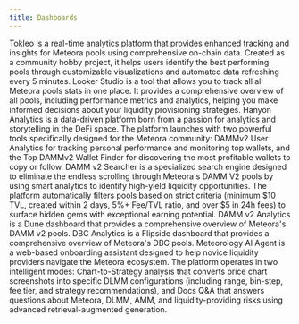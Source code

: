 ```yaml
---
title: Dashboards
---
```


<CardGroup cols={1}>
  <Card title="Tokleo built by @KalindroDB" img="/images/resources/community/dashboards/tokleo-banner.png" href="https://tokleo.com/">
    Tokleo is a real-time analytics platform that provides enhanced tracking and insights for Meteora pools using comprehensive on-chain data. Created as a community hobby project, it helps users identify the best performing pools through customizable visualizations and automated data refreshing every 5 minutes. 
  </Card>
   <Card title="Looker Studio built by @foxtroteth" img="/images/resources/community/dashboards/lookerstudio-banner.png" href="https://linktr.ee/dlmmbyfoxy">
    Looker Studio is a tool that allows you to track all all Meteora pools stats in one place. It provides a comprehensive overview of all pools, including performance metrics and analytics, helping you make informed decisions about your liquidity provisioning strategies.
  </Card>
   <Card title="Hanyon Analytics built by @jayowtrades" img="/images/resources/community/dashboards/hanyon-analytics-banner.png" href="https://hanyon.app/">
     Hanyon Analytics is a data-driven platform born from a passion for analytics and storytelling in the DeFi space. The platform launches with two powerful tools specifically designed for the Meteora community: DAMMv2 User Analytics for tracking personal performance and monitoring top wallets, and the Top DAMMv2 Wallet Finder for discovering the most profitable wallets to copy or follow.
  </Card>
   <Card title="DAMM v2 Searcher built by @gm365" img="/images/resources/community/dashboards/damm-v2-searcher-banner.png" href="https://damm.dlmm.me/">
     DAMM v2 Searcher is a specialized search engine designed to eliminate the endless scrolling through Meteora's DAMM V2 pools by using smart analytics to identify high-yield liquidity opportunities. The platform automatically filters pools based on strict criteria (minimum $10 TVL, created within 2 days, 5%+ Fee/TVL ratio, and over $5 in 24h fees) to surface hidden gems with exceptional earning potential. 
  </Card>
   <Card title="DAMM v2 Analytics built by @gm365" img="/images/resources/community/dashboards/damm-v2-analytics-banner.png" href="https://dune.com/gm365/damm">
     DAMM v2 Analytics is a Dune dashboard that provides a comprehensive overview of Meteora's DAMM v2 pools.
  </Card>
   <Card title="DBC Analytics built by @0xsandeshk" img="/images/resources/community/dashboards/dbc-analytics-banner.png" href="https://flipsidecrypto.xyz/Sandesh/meteora-damm-v2-pSF1Jz">
     DBC Analytics is a Flipside dashboard that provides a comprehensive overview of Meteora's DBC pools.
  </Card>
   <Card title="Meteorology built by @adovrn" img="/images/resources/community/dashboards/meteorology-banner.png" href="https://meteorology.chat/">
     Meteorology AI Agent is a web-based onboarding assistant designed to help novice liquidity providers navigate the Meteora ecosystem. The platform operates in two intelligent modes: Chart-to-Strategy analysis that converts price chart screenshots into specific DLMM configurations (including range, bin-step, fee tier, and strategy recommendations), and Docs Q&A that answers questions about Meteora, DLMM, AMM, and liquidity-providing risks using advanced retrieval-augmented generation. 
  </Card>
</CardGroup>